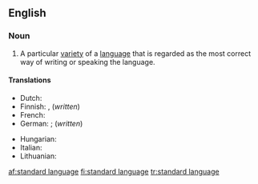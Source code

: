 ==English==
{{wikipedia}}

===Noun===
{{en-noun|sg=[[standard]] [[language]]}}

# A particular [[variety]] of a [[language]] that is regarded as the most correct way of writing or speaking the language.

====Translations====
{{trans-top|variety of language regarded as correct}}
* Dutch: {{t|nl|standaardtaal}}
* Finnish: {{t+|fi|yleiskieli}}, {{t+|fi|kirjakieli}} (''written'')
* French: {{t|fr|langue standard|f}}
* German: {{t+|de|Ausbausprache|f}}; {{t|de|Schriftsprache|f}} (''written'')
{{trans-mid}}
* Hungarian: {{t|hu|sztenderd nyelvváltozat}}
* Italian: {{t|it|lingua standard|f}}
* Lithuanian: {{t|lt|bendrinė kalba|f|xs=Lithuanian}}
{{trans-bottom}}

[[af:standard language]]
[[fi:standard language]]
[[tr:standard language]]